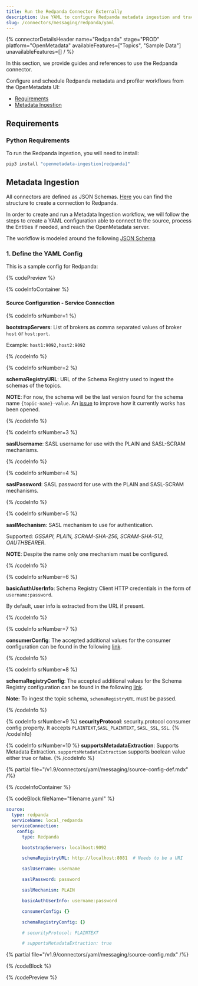 ```yaml
---
title: Run the Redpanda Connector Externally
description: Use YAML to configure Redpanda metadata ingestion and track streaming data topics, schema evolution, and system events.
slug: /connectors/messaging/redpanda/yaml
---
```









{% connectorDetailsHeader
name="Redpanda"
stage="PROD"
platform="OpenMetadata"
availableFeatures=["Topics", "Sample Data"]
unavailableFeatures=[]
/ %}

In this section, we provide guides and references to use the Redpanda connector.

Configure and schedule Redpanda metadata and profiler workflows from the OpenMetadata UI:

- [Requirements](#requirements)
- [Metadata Ingestion](#metadata-ingestion)

<ExternalIngestionDeployment />

## Requirements

### Python Requirements

<PythonRequirements />

To run the Redpanda ingestion, you will need to install:

```bash
pip3 install "openmetadata-ingestion[redpanda]"
```

## Metadata Ingestion

All connectors are defined as JSON Schemas.
[Here](https://github.com/open-metadata/OpenMetadata/blob/main/openmetadata-spec/src/main/resources/json/schema/entity/services/connections/messaging/redpandaConnection.json)
you can find the structure to create a connection to Redpanda.

In order to create and run a Metadata Ingestion workflow, we will follow
the steps to create a YAML configuration able to connect to the source,
process the Entities if needed, and reach the OpenMetadata server.

The workflow is modeled around the following
[JSON Schema](https://github.com/open-metadata/OpenMetadata/blob/main/openmetadata-spec/src/main/resources/json/schema/metadataIngestion/workflow.json)

### 1. Define the YAML Config

This is a sample config for Redpanda:

{% codePreview %}

{% codeInfoContainer %}

#### Source Configuration - Service Connection

{% codeInfo srNumber=1 %}

**bootstrapServers**: List of brokers as comma separated values of broker `host` or `host:port`.

Example: `host1:9092,host2:9092`

{% /codeInfo %}

{% codeInfo srNumber=2 %}

**schemaRegistryURL**: URL of the Schema Registry used to ingest the schemas of the topics.

**NOTE**: For now, the schema will be the last version found for the schema name `{topic-name}-value`. An [issue](https://github.com/open-metadata/OpenMetadata/issues/10399) to improve how it currently works has been opened.

{% /codeInfo %}

{% codeInfo srNumber=3 %}

**saslUsername**: SASL username for use with the PLAIN and SASL-SCRAM mechanisms.

{% /codeInfo %}

{% codeInfo srNumber=4 %}

**saslPassword**: SASL password for use with the PLAIN and SASL-SCRAM mechanisms.

{% /codeInfo %}

{% codeInfo srNumber=5 %}

**saslMechanism**: SASL mechanism to use for authentication.

Supported: _GSSAPI, PLAIN, SCRAM-SHA-256, SCRAM-SHA-512, OAUTHBEARER_.

**NOTE**: Despite the name only one mechanism must be configured.

{% /codeInfo %}

{% codeInfo srNumber=6 %}

**basicAuthUserInfo**: Schema Registry Client HTTP credentials in the form of `username:password`.

By default, user info is extracted from the URL if present.

{% /codeInfo %}

{% codeInfo srNumber=7 %}

**consumerConfig**: The accepted additional values for the consumer configuration can be found in the following
[link](https://github.com/edenhill/librdkafka/blob/master/CONFIGURATION.mdx).

{% /codeInfo %}

{% codeInfo srNumber=8 %}

**schemaRegistryConfig**: The accepted additional values for the Schema Registry configuration can be found in the
following [link](https://docs.confluent.io/platform/current/clients/confluent-kafka-python/html/index.html#schemaregistryclient).

**Note:** To ingest the topic schema, `schemaRegistryURL` must be passed.

{% /codeInfo %}

{% codeInfo srNumber=9 %}
**securityProtocol**: security.protocol consumer config property. It accepts `PLAINTEXT`,`SASL_PLAINTEXT`, `SASL_SSL`, `SSL`.
{% /codeInfo}

{% codeInfo srNumber=10 %}
**supportsMetadataExtraction**: Supports Metadata Extraction. `supportsMetadataExtraction` supports boolean value either true or false.
{% /codeInfo %}

{% partial file="/v1.9/connectors/yaml/messaging/source-config-def.mdx" /%}

<IngestionSinkDef />

<WorkflowConfigDef />

{% /codeInfoContainer %}

{% codeBlock fileName="filename.yaml" %}

```yaml {% isCodeBlock=true %}
source:
  type: redpanda
  serviceName: local_redpanda
  serviceConnection:
    config:
      type: Redpanda
```
```yaml {% srNumber=1 %}
      bootstrapServers: localhost:9092
```
```yaml {% srNumber=2 %}
      schemaRegistryURL: http://localhost:8081  # Needs to be a URI
```
```yaml {% srNumber=3 %}
      saslUsername: username
```
```yaml {% srNumber=4 %}
      saslPassword: password
```
```yaml {% srNumber=5 %}
      saslMechanism: PLAIN
```
```yaml {% srNumber=6 %}
      basicAuthUserInfo: username:password
```
```yaml {% srNumber=7 %}
      consumerConfig: {}
```
```yaml {% srNumber=8 %}
      schemaRegistryConfig: {}
```
```yaml {% srNumber=9 %}  
      # securityProtocol: PLAINTEXT
```
```yaml {% srNumber=10 %}
      # supportsMetadataExtraction: true
```


{% partial file="/v1.9/connectors/yaml/messaging/source-config.mdx" /%}

<IngestionSink />

<WorkflowConfig />

{% /codeBlock %}

{% /codePreview %}

<IngestionCli />
